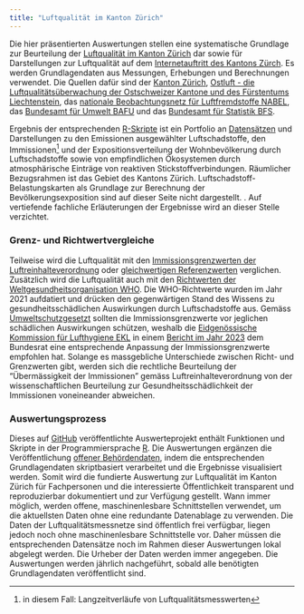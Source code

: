 ```yaml
---
title: "Luftqualität im Kanton Zürich"
---
```


Die hier präsentierten Auswertungen stellen eine systematische Grundlage zur Beurteilung der [Luftqualität im Kanton Zürich](https://www.zh.ch/de/umwelt-tiere/luft-strahlung/luftqualitaet-auswirkungen.html) dar sowie für Darstellungen zur Luftqualität auf dem [Internetauftritt des Kantons Zürch](https://www.zh.ch/de/umwelt-tiere/luft-strahlung/luftqualitaet-auswirkungen.html). Es werden Grundlagendaten aus Messungen, Erhebungen und Berechnungen verwendet. Die Quellen dafür sind der [Kanton Zürich](https://www.zh.ch/de.html), [Ostluft - die Luftqualitätsüberwachung der Ostschweizer Kantone und des Fürstentums Liechtenstein](https://www.ostluft.ch/), das [nationale Beobachtungsnetz für Luftfremdstoffe NABEL](https://www.bafu.admin.ch/bafu/de/home/themen/luft/zustand/daten/nationales-beobachtungsnetz-fuer-luftfremdstoffe--nabel-.html), das [Bundesamt für Umwelt BAFU](https://www.bafu.admin.ch/bafu/de/home.html) und das [Bundesamt für Statistik BFS](https://www.bfs.admin.ch/bfs/de/home.html).

Ergebnis der entsprechenden [R-Skripte](https://github.com/awelZH/airquality/tree/main/scripts) ist ein Portfolio an [Datensätzen](https://github.com/awelZH/airquality/tree/main/inst/extdata/output) und Darstellungen zu den Emissionen ausgewählter Luftschadstoffe, den Immissionen[^1] und der Expositionsverteilung der Wohnbevölkerung durch Luftschadstoffe sowie von empfindlichen Ökosystemen durch atmosphärische Einträge von reaktiven Stickstoffverbindungen. Räumlicher Bezugsrahmen ist das Gebiet des Kantons Zürich. Luftschadstoff-Belastungskarten als Grundlage zur Berechnung der Bevölkerungsexposition sind auf dieser Seite nicht dargestellt. . Auf vertiefende fachliche Erläuterungen der Ergebnisse wird an dieser Stelle verzichtet.

[^1]: in diesem Fall: Langzeitverläufe von Luftqualitätsmesswerten

<!-- ![foto](https://www.flickr.com/photos/labskaus/28962357157/sizes/k/) -->

::: {.callout-note collapse="true"}
### Grenz- und Richtwertvergleiche

Teilweise wird die Luftqualität mit den [Immissionsgrenzwerten der Luftreinhalteverordnung](https://www.fedlex.admin.ch/eli/cc/1986/208_208_208/de) oder [gleichwertigen Referenzwerten](https://www.bafu.admin.ch/bafu/de/home/themen/luft/publikationen-studien/publikationen/uebermaessigkeit-von-stickstoff-eintraegen-und-ammoniak-immissionen.html) verglichen. Zusätzlich wird die Luftqualität auch mit den [Richtwerten der Weltgesundheitsorganisation WHO](https://www.who.int/publications/i/item/9789240034228). Die WHO-Richtwerte wurden im Jahr 2021 aufdatiert und drücken den gegenwärtigen Stand des Wissens zu gesundheitsschädlichen Auswirkungen durch Luftschadstoffe aus. Gemäss [Umweltschutzgesetzt](https://www.fedlex.admin.ch/eli/cc/1984/1122_1122_1122/de) sollten die Immissionsgrenzwerte vor jeglichen schädlichen Auswirkungen schützen, weshalb die [Eidgenössische Kommission für Lufthygiene EKL](https://www.ekl.admin.ch/de/eidgenoessische-kommission-fuer-lufthygiene-ekl) in einem [Bericht im Jahr 2023](https://www.ekl.admin.ch/inhalte/dateien/pdf/EKL-231120_de_orig.pdf) dem Bundesrat eine entsprechende Anpassung der Immissionsgrenzwerte empfohlen hat. Solange es massgebliche Unterschiede zwischen Richt- und Grenzwerten gibt, werden sich die rechtliche Beurteilung der "Übermässigkeit der Immissionen" gemäss Luftreinhalteverordnung von der wissenschaftlichen Beurteilung zur Gesundheitsschädlichkeit der Immissionen voneineander abweichen.
:::

::: {.callout-note collapse="true"}
### Auswertungsprozess

Dieses auf [GitHub](https://github.com/awelZH/airquality) veröffentlichte Auswerteprojekt enthält Funktionen und Skripte in der Programmiersprache [R](https://cran.r-project.org/). Die Auswertungen ergänzen die Veröffentlichung [offener Behördendaten](https://www.zh.ch/de/politik-staat/opendata.html), indem die entsprechenden Grundlagendaten skriptbasiert verarbeitet und die Ergebnisse visualisiert werden. Somit wird die fundierte Auswertung zur Luftqualität im Kanton Zürich für Fachpersonen und die interessierte Öffentlichkeit transparent und reproduzierbar dokumentiert und zur Verfügung gestellt. Wann immer möglich, werden offene, maschinenlesbare Schnittstellen verwendet, um die aktuellsten Daten ohne eine redundante Datenablage zu verwenden. Die Daten der Luftqualitätsmessnetze sind öffentlich frei verfügbar, liegen jedoch noch ohne maschinenlesbare Schnittstelle vor. Daher müssen die entsprechenden Datensätze noch im Rahmen dieser Auswertungen lokal abgelegt werden. Die Urheber der Daten werden immer angegeben. Die Auswertungen werden jährlich nachgeführt, sobald alle benötigten Grundlagendaten veröffentlicht sind.
:::

